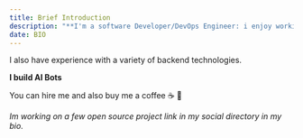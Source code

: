 ```yaml
---
title: Brief Introduction 
description: "**I'm a software Developer/DevOps Engineer: i enjoy working with Nextjs & react js**." 
date: BIO
---
```


I also have experience with a variety of backend technologies. 

**I build AI Bots**

You can hire me and also buy me a coffee ☕️ 🤗



_Im working on a few open source project link in my social directory in my bio._

